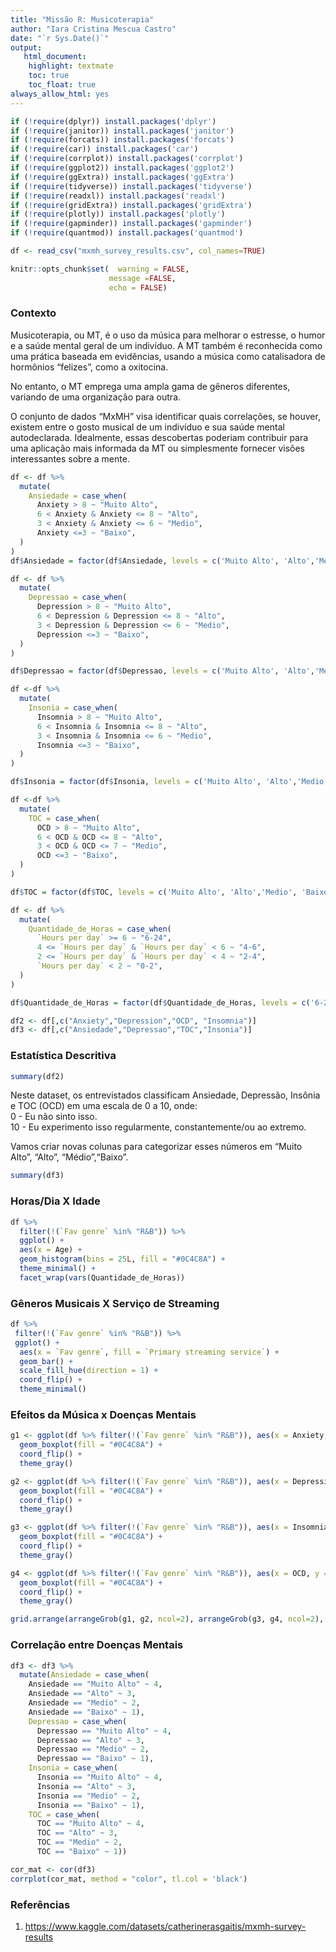 ```yaml
---
title: "Missão R: Musicoterapia"
author: "Iara Cristina Mescua Castro"
date: "`r Sys.Date()`"
output:
   html_document:
    highlight: textmate
    toc: true
    toc_float: true
always_allow_html: yes
---
```


```r

if (!require(dplyr)) install.packages('dplyr')
if (!require(janitor)) install.packages('janitor')
if (!require(forcats)) install.packages('forcats')
if (!require(car)) install.packages('car')
if (!require(corrplot)) install.packages('corrplot')
if (!require(ggplot2)) install.packages('ggplot2')
if (!require(ggExtra)) install.packages('ggExtra')
if (!require(tidyverse)) install.packages('tidyverse')
if (!require(readxl)) install.packages('readxl')
if (!require(gridExtra)) install.packages('gridExtra')
if (!require(plotly)) install.packages('plotly')
if (!require(gapminder)) install.packages('gapminder')
if (!require(quantmod)) install.packages('quantmod')

df <- read_csv("mxmh_survey_results.csv", col_names=TRUE)

knitr::opts_chunk$set(  warning = FALSE,
                      message =FALSE,
                      echo = FALSE)
```

### Contexto
Musicoterapia, ou MT, é o uso da música para melhorar o estresse, o humor e a saúde mental geral de um indivíduo. A MT também é reconhecida como uma prática baseada em evidências, usando a música como catalisadora de hormônios "felizes", como a oxitocina.

No entanto, o MT emprega uma ampla gama de gêneros diferentes, variando de uma organização para outra.

O conjunto de dados "MxMH" visa identificar quais correlações, se houver, existem entre o gosto musical de um indivíduo e sua saúde mental autodeclarada. Idealmente, essas descobertas poderiam contribuir para uma aplicação mais informada da MT ou simplesmente fornecer visões interessantes sobre a mente.


```r

df <- df %>% 
  mutate(
    Ansiedade = case_when(
      Anxiety > 8 ~ "Muito Alto",
      6 < Anxiety & Anxiety <= 8 ~ "Alto",
      3 < Anxiety & Anxiety <= 6 ~ "Medio",
      Anxiety <=3 ~ "Baixo",
  )
)
df$Ansiedade = factor(df$Ansiedade, levels = c('Muito Alto', 'Alto','Medio', 'Baixo'))

df <- df %>% 
  mutate(
    Depressao = case_when(
      Depression > 8 ~ "Muito Alto",
      6 < Depression & Depression <= 8 ~ "Alto",
      3 < Depression & Depression <= 6 ~ "Medio",
      Depression <=3 ~ "Baixo",
  )
)

df$Depressao = factor(df$Depressao, levels = c('Muito Alto', 'Alto','Medio', 'Baixo'))

df <-df %>% 
  mutate(
    Insonia = case_when(
      Insomnia > 8 ~ "Muito Alto",
      6 < Insomnia & Insomnia <= 8 ~ "Alto",
      3 < Insomnia & Insomnia <= 6 ~ "Medio",
      Insomnia <=3 ~ "Baixo",
  )
)

df$Insonia = factor(df$Insonia, levels = c('Muito Alto', 'Alto','Medio', 'Baixo'))

df <-df %>% 
  mutate(
    TOC = case_when(
      OCD > 8 ~ "Muito Alto",
      6 < OCD & OCD <= 8 ~ "Alto",
      3 < OCD & OCD <= 7 ~ "Medio",
      OCD <=3 ~ "Baixo",
  )
)

df$TOC = factor(df$TOC, levels = c('Muito Alto', 'Alto','Medio', 'Baixo'))

df <- df %>% 
  mutate(
    Quantidade_de_Horas = case_when(
      `Hours per day` >= 6 ~ "6-24",
      4 <= `Hours per day` & `Hours per day` < 6 ~ "4-6",
      2 <= `Hours per day` & `Hours per day` < 4 ~ "2-4",
      `Hours per day` < 2 ~ "0-2",
  )
)

df$Quantidade_de_Horas = factor(df$Quantidade_de_Horas, levels = c('6-24', '4-6','2-4', '0-2'))

df2 <- df[,c("Anxiety","Depression","OCD", "Insomnia")]
df3 <- df[,c("Ansiedade","Depressao","TOC","Insonia")]

```

### Estatística Descritiva

```r
summary(df2)
```

Neste dataset, os entrevistados classificam Ansiedade, Depressão, Insônia e TOC (OCD) em uma escala de 0 a 10, onde:\
0 - Eu não sinto isso.\
10 - Eu experimento isso regularmente, constantemente/ou ao extremo.\

Vamos criar novas colunas para categorizar esses números em "Muito Alto", "Alto", "Médio","Baixo".

```r
summary(df3)
```

### Horas/Dia X Idade
```r
df %>%
  filter(!(`Fav genre` %in% "R&B")) %>%
  ggplot() +
  aes(x = Age) +
  geom_histogram(bins = 25L, fill = "#0C4C8A") +
  theme_minimal() +
  facet_wrap(vars(Quantidade_de_Horas))
```


### Gêneros Musicais X Serviço de Streaming

```r
df %>%
 filter(!(`Fav genre` %in% "R&B")) %>%
 ggplot() +
  aes(x = `Fav genre`, fill = `Primary streaming service`) +
  geom_bar() +
  scale_fill_hue(direction = 1) +
  coord_flip() +
  theme_minimal()
```

### Efeitos da Música x Doenças Mentais
```r
g1 <- ggplot(df %>% filter(!(`Fav genre` %in% "R&B")), aes(x = Anxiety, y = `Music effects`)) +
  geom_boxplot(fill = "#0C4C8A") +
  coord_flip() +
  theme_gray()

g2 <- ggplot(df %>% filter(!(`Fav genre` %in% "R&B")), aes(x = Depression, y = `Music effects`)) +
  geom_boxplot(fill = "#0C4C8A") +
  coord_flip() +
  theme_gray()

g3 <- ggplot(df %>% filter(!(`Fav genre` %in% "R&B")), aes(x = Insomnia, y = `Music effects`)) +
  geom_boxplot(fill = "#0C4C8A") +
  coord_flip() +
  theme_gray()

g4 <- ggplot(df %>% filter(!(`Fav genre` %in% "R&B")), aes(x = OCD, y = `Music effects`)) +
  geom_boxplot(fill = "#0C4C8A") +
  coord_flip() +
  theme_gray()

```

```r
grid.arrange(arrangeGrob(g1, g2, ncol=2), arrangeGrob(g3, g4, ncol=2), nrow = 2)
```

### Correlação entre Doenças Mentais
```r
df3 <- df3 %>%
  mutate(Ansiedade = case_when(
    Ansiedade == "Muito Alto" ~ 4,
    Ansiedade == "Alto" ~ 3,
    Ansiedade == "Medio" ~ 2,
    Ansiedade == "Baixo" ~ 1),
    Depressao = case_when(
      Depressao == "Muito Alto" ~ 4,
      Depressao == "Alto" ~ 3,
      Depressao == "Medio" ~ 2,
      Depressao == "Baixo" ~ 1),
    Insonia = case_when(
      Insonia == "Muito Alto" ~ 4,
      Insonia == "Alto" ~ 3,
      Insonia == "Medio" ~ 2,
      Insonia == "Baixo" ~ 1),
    TOC = case_when(
      TOC == "Muito Alto" ~ 4,
      TOC == "Alto" ~ 3,
      TOC == "Medio" ~ 2,
      TOC == "Baixo" ~ 1))
```

```r
cor_mat <- cor(df3)
corrplot(cor_mat, method = "color", tl.col = 'black')

```

### Referências

1. [https://www.kaggle.com/datasets/catherinerasgaitis/mxmh-survey-results](https://www.kaggle.com/datasets/catherinerasgaitis/mxmh-survey-results)